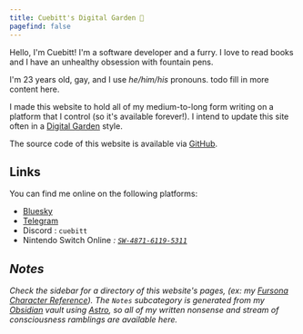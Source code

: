```yaml
---
title: Cuebitt's Digital Garden 🌱
pagefind: false
---
```



<div class="overflow-auto">

<span class="float-left !m-2 size-1/3">
    <AttributedImage image={gallery[8]} load={"eager"} />
</span>

Hello, I'm Cuebitt! I'm a software developer and a furry. I love to read books and I have an unhealthy obsession with fountain pens.

I'm 23 years old, gay, and I use _he/him/his_ pronouns. todo fill in more content here.

I made this website to hold all of my medium-to-long form writing on a platform that I control (so it's available forever!). I intend to update this site often in a [Digital Garden](https://maggieappleton.com/garden-history) style.

The source code of this website is available via [GitHub](https://github.com/cuebitt/cuebitt.rip).

</div>

## Links

You can find me online on the following platforms:

- [Bluesky <Icon name="blueSky" class="align-middle !inline-block" />](https://bsky.app/profile/cuebitt.rip)
- [Telegram <Icon name="telegram" class="align-middle !inline-block" />](https://t.me/cuebitt)
- Discord <Icon name="discord" class="align-middle !inline-block" />: `cuebitt`
- Nintendo Switch Online <i class="mdi--nintendo-switch align-middle" />: [`SW-4871-6119-5311`](https://lounge.nintendo.com/friendcode/4871-6119-5311/DVd2pYxgyV)

## Notes

Check the sidebar for a directory of this website's pages, (ex: my [Fursona Character Reference](/characters/indigo)).
The `Notes` subcategory is generated from my [Obsidian](https://obsidian.md) vault using [Astro](https://astro.build), so all
of my written nonsense and stream of consciousness ramblings are available here.
